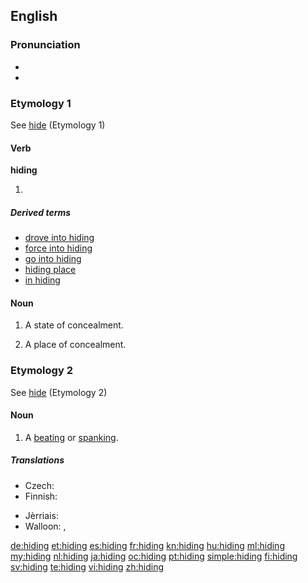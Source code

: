 ==English==

===Pronunciation===
* {{audio|en-us-hiding.ogg|Audio (US)|lang=en}}
* {{rhymes|aɪdɪŋ}}

===Etymology 1===
See [[hide#Etymology 1|hide]] (Etymology 1)

====Verb====
'''hiding'''

# {{present participle of|hide}}

=====Derived terms=====
* [[drove into hiding]]
* [[force into hiding]]
* [[go into hiding]]
* [[hiding place]]
* [[in hiding]]

====Noun====
{{en-noun|-|s}}

# {{context|uncountable|lang=en}} A state of concealment.
# {{context|countable|lang=en}} A place of concealment.

===Etymology 2===
See [[hide#Etymology 2|hide]] (Etymology 2)

====Noun====
{{en-noun|~}}

# {{context|colloquial|countable|lang=en}} A [[beating]] or [[spanking]].

=====Translations=====
{{trans-top|A beating or spanking}}
* Czech: {{t|cs|výprask|m}}
* Finnish: {{t+|fi|selkäsauna}}
{{trans-mid}}
* Jèrriais: {{t|roa-jer|ronde|f}}
* Walloon: {{t+|wa|dôpinne|f}}, {{t+|wa|deguzene|f}}
{{trans-bottom}}

[[de:hiding]]
[[et:hiding]]
[[es:hiding]]
[[fr:hiding]]
[[kn:hiding]]
[[hu:hiding]]
[[ml:hiding]]
[[my:hiding]]
[[nl:hiding]]
[[ja:hiding]]
[[oc:hiding]]
[[pt:hiding]]
[[simple:hiding]]
[[fi:hiding]]
[[sv:hiding]]
[[te:hiding]]
[[vi:hiding]]
[[zh:hiding]]